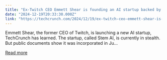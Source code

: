 ```yaml
---
title: "Ex-Twitch CEO Emmett Shear is founding an AI startup backed by a16z"
date: "2024-12-19T20:33:30.000Z"
link: "https://techcrunch.com/2024/12/19/ex-twitch-ceo-emmett-shear-is-founding-an-ai-startup-backed-by-a16z/"
---
```


Emmett Shear, the former CEO of Twitch, is launching a new AI startup, TechCrunch has learned. The startup, called Stem AI, is currently in stealth. But public documents show it was incorporated in Ju...

[Read more](https://techcrunch.com/2024/12/19/ex-twitch-ceo-emmett-shear-is-founding-an-ai-startup-backed-by-a16z/)
